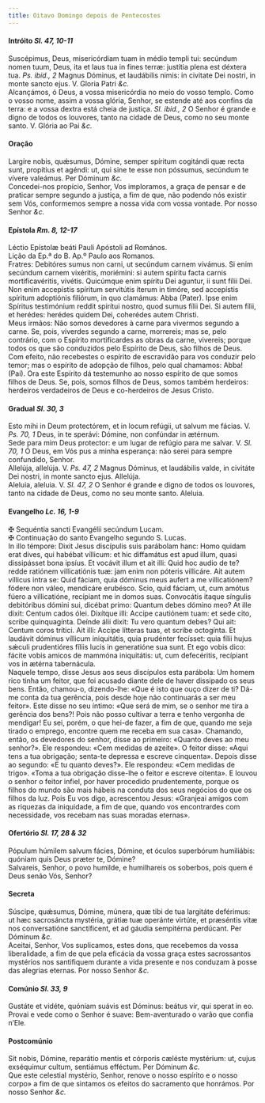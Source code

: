 ```yaml
---
title: Oitavo Domingo depois de Pentecostes
---
```



<h4 class="text-center">Intróito <em>Sl. 47, 10-11</em></h4>
<div class="container-fluid">
<div class="row">
<div class="col-6 dropcaps text-justify">
Suscépimus, Deus, misericórdiam tuam in médio templi tui: secúndum nomen tuum, Deus, ita et laus tua in fines terræ: justítia plena est déxtera tua. <em>Ps. ibid., 2</em> Magnus Dóminus, et laudábilis nimis: in civitate Dei nostri, in monte sancto ejus.
V. Gloria Patri <em>&c.</em>
</div>
<div class="col-6 dropcaps text-justify">
Alcançámos, ó Deus, a vossa misericórdia no meio do vosso templo. Como o vosso nome, assim a vossa glória, Senhor, se estende até aos confins da terra: e a vossa dextra está cheia de justiça. <em>Sl. ibid., 2</em> O Senhor é grande e digno de todos os louvores, tanto na cidade de Deus, como no seu monte santo.
V. Glória ao Pai <em>&c.</em>
</div>
</div>
</div>

<h4 class="text-center">Oração</h4>
<div class="container-fluid">
<div class="row">
<div class="col-6 dropcaps text-justify">
Largíre nobis, quǽsumus, Dómine, semper spíritum cogitándi quæ recta sunt, propítius et agéndi: ut, qui sine te esse non póssumus, secúndum te vívere valeámus. Per Dóminum <em>&c.</em>
</div>
<div class="col-6 dropcaps text-justify">
Concedei-nos propício, Senhor, Vos imploramos, a graça de pensar e de praticar sempre segundo a justiça, a fim de que, não podendo nós existir sem Vós, conformemos sempre a nossa vida com vossa vontade. Por nosso Senhor <em>&c.</em>
</div>
</div>
</div>

<h4 class="text-center">Epístola <em>Rm. 8, 12-17</em></h4>
<div class="container-fluid">
<div class="row">
<div class="col-6 text-justify">
Léctio Epístolæ beáti Pauli Apóstoli ad Romános.
</div>
<div class="col-6 text-justify">
Lição da Ep.ª do B. Ap.º Paulo aos Romanos.
</div>
<div class="col-6 dropcaps text-justify">
Fratres: Debitóres sumus non carni, ut secúndum carnem vivámus. Si enim secúndum carnem vixéritis, moriémini: si autem spíritu facta carnis mortificavéritis, vivétis. Quicúmque enim spíritu Dei aguntur, ii sunt fílii Dei. Non enim accepístis spíritum servitútis íterum in timóre, sed accepístis spíritum adoptiónis filiórum, in quo clamámus: Abba (Pater). Ipse enim Spíritus testimónium reddit spirítui nostro, quod sumus fílii Dei. Si autem fílii, et herédes: herédes quidem Dei, coherédes autem Christi.
</div>
<div class="col-6 dropcaps text-justify">
Meus irmãos: Não somos devedores à carne para vivermos segundo a carne. Se, pois, viverdes segundo a carne, morrereis; mas se, pelo contrário, com o Espírito mortificardes as obras da carne, vivereis; porque todos os que são conduzidos pelo Espírito de Deus, são filhos de Deus. Com efeito, não recebestes o espírito de escravidão para vos conduzir pelo temor; mas o espírito de adopção de filhos, pelo qual chamamos: Abba! (Pai). Ora este Espírito dá testemunho ao nosso espírito de que somos filhos de Deus. Se, pois, somos filhos de Deus, somos também herdeiros: herdeiros verdadeiros de Deus e co-herdeiros de Jesus Cristo.
</div>
</div>
</div>

<h4 class="text-center">Gradual <em>Sl. 30, 3</em></h4>
<div class="container-fluid">
<div class="row">
<div class="col-6 dropcaps text-justify">
Esto mihi in Deum protectórem, et in locum refúgii, ut salvum me fácias. V. <em>Ps. 70, 1</em> Deus, in te sperávi: Dómine, non confúndar in ætérnum.
</div>
<div class="col-6 dropcaps text-justify">
Sede para mim Deus protector: e um lugar de refúgio para me salvar. V. <em>Sl. 70, 1</em> Ó Deus, em Vós pus a minha esperança: não serei para sempre confundido, Senhor.
</div>
<div class="col-6 text-justify">
Allelúja, allelúja. V. <em>Ps. 47, 2</em> Magnus Dóminus, et laudábilis valde, in civitáte Dei nostri, in monte sancto ejus. Allelúja.
</div>
<div class="col-6 text-justify">
Aleluia, aleluia. V. <em>Sl. 47, 2</em> O Senhor é grande e digno de todos os louvores, tanto na cidade de Deus, como no seu monte santo. Aleluia.
</div>
</div>
</div>

<h4 class="text-center">Evangelho <em>Lc. 16, 1-9</em></h4>
<div class="container-fluid">
<div class="row">
<div class="col-6 text-justify">
<span class="text-danger">&#10016;</span> Sequéntia sancti Evangélii secúndum Lucam.
</div>
<div class="col-6 text-justify">
<span class="text-danger">&#10016;</span> Continuação do santo Evangelho segundo S. Lucas.
</div>
<div class="col-6 dropcaps text-justify">
In illo témpore: Dixit Jesus discípulis suis parábolam hanc: Homo quidam erat dives, qui habébat víllicum: et hic diffamátus est apud illum, quasi dissipásset bona ipsíus. Et vocávit illum et ait illi: Quid hoc audio de te? redde ratiónem villicatiónis tuæ: jam enim non póteris villicáre. Ait autem víllicus intra se: Quid fáciam, quia dóminus meus aufert a me villicatiónem? fódere non váleo, mendicáre erubésco. Scio, quid fáciam, ut, cum amótus fúero a villicatióne, recípiant me in domos suas. Convocátis itaque síngulis debitóribus dómini sui, dicébat primo: Quantum debes dómino meo? At ille dixit: Centum cados ólei. Dixítque illi: Accipe cautiónem tuam: et sede cito, scribe quinquagínta. Deínde álii dixit: Tu vero quantum debes? Qui ait: Centum coros trítici. Ait illi: Accipe lítteras tuas, et scribe octogínta. Et laudávit dóminus víllicum iniquitátis, quia prudénter fecísset: quia fílii hujus sǽculi prudentióres fíliis lucis in generatióne sua sunt. Et ego vobis dico: fácite vobis amicos de mammóna iniquitátis: ut, cum defecéritis, recípiant vos in ætérna tabernácula.
</div>
<div class="col-6 dropcaps text-justify">
Naquele tempo, disse Jesus aos seus discípulos esta parábola: Um homem rico tinha um feitor, que foi acusado diante dele de haver dissipado os seus bens. Então, chamou-o, dizendo-lhe: «Que é isto que ouço dizer de ti? Dá-me conta da tua gerência, pois desde hoje não continuarás a ser meu feitor». Este disse no seu íntimo: «Que será de mim, se o senhor me tira a gerência dos bens?! Pois não posso cultivar a terra e tenho vergonha de mendigar! Eu sei, porém, o que hei-de fazer, a fim de que, quando me seja tirado o emprego, encontre quem me receba em sua casa». Chamando, então, os devedores do senhor, disse ao primeiro: «Quanto deves ao meu senhor?». Ele respondeu: «Cem medidas de azeite». O feitor disse: «Aqui tens a tua obrigação; senta-te depressa e escreve cinquenta». Depois disse ao segundo: «E tu quanto deves?». Ele respondeu: «Cem medidas de trigo». «Toma a tua obrigação disse-lhe o feitor e escreve oitenta». E louvou o senhor o feitor infiel, por haver procedido prudentemente, porque os filhos do mundo são mais hábeis na conduta dos seus negócios do que os filhos da luz. Pois Eu vos digo, acrescentou Jesus: «Granjeai amigos com as riquezas da iniquidade, a fim de que, quando vos encontrardes com necessidade, vos recebam nas suas moradas eternas».
</div>
</div>
</div>

<h4 class="text-center">Ofertório <em>Sl. 17, 28 & 32</em></h4>
<div class="container-fluid">
<div class="row">
<div class="col-6 dropcaps text-justify">
Pópulum húmilem salvum fácies, Dómine, et óculos superbórum humiliábis: quóniam quis Deus præter te, Dómine?
</div>
<div class="col-6 dropcaps text-justify">
Salvareis, Senhor, o povo humilde, e humilhareis os soberbos, pois quem é Deus senão Vós, Senhor?
</div>
</div>
</div>

<h4 class="text-center">Secreta</h4>
<div class="container-fluid">
<div class="row">
<div class="col-6 dropcaps text-justify">
Súscipe, quǽsumus, Dómine, múnera, quæ tibi de tua largitáte deférimus: ut hæc sacrosáncta mystéria, grátiæ tuæ operánte virtúte, et præséntis vitæ nos conversatióne sanctíficent, et ad gáudia sempitérna perdúcant. Per Dóminum <em>&c.</em>
</div>
<div class="col-6 dropcaps text-justify">
Aceitai, Senhor, Vos suplicamos, estes dons, que recebemos da vossa liberalidade, a fim de que pela eficácia da vossa graça estes sacrossantos mystérios nos santifiquem durante a vida presente e nos conduzam à posse das alegrias eternas. Por nosso Senhor <em>&c.</em>
</div>
</div>
</div>

<h4 class="text-center">Comúnio <em>Sl. 33, 9</em></h4>
<div class="container-fluid">
<div class="row">
<div class="col-6 dropcaps text-justify">
Gustáte et vidéte, quóniam suávis est Dóminus: beátus vir, qui sperat in eo.
</div>
<div class="col-6 dropcaps text-justify">
Provai e vede como o Senhor é suave: Bem-aventurado o varão que confia n’Ele.
</div>
</div>
</div>

<h4 class="text-center">Postcomúnio</h4>
<div class="container-fluid">
<div class="row">
<div class="col-6 dropcaps text-justify">
Sit nobis, Dómine, reparátio mentis et córporis cæléste mystérium: ut, cujus exséquimur cultum, sentiámus efféctum. Per Dóminum <em>&c.</em>
</div>
<div class="col-6 dropcaps text-justify">
Que este celestial mystério, Senhor, renove o nosso espírito e o nosso corpo» a fim de que sintamos os efeitos do sacramento que honrámos. Por nosso Senhor <em>&c.</em>
</div>
</div>
</div>
